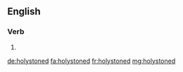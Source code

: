 ==English==

===Verb===
{{head|en}}

# {{en-past of|holystone}}

[[de:holystoned]]
[[fa:holystoned]]
[[fr:holystoned]]
[[mg:holystoned]]